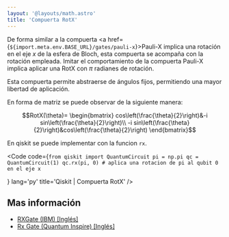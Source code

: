 ```yaml
---
layout: '@layouts/math.astro'
title: 'Compuerta RotX'
---
```



De forma similar a la compuerta <a href={`${import.meta.env.BASE_URL}/gates/pauli-x`}>Pauli-X</a> implica una rotación en el eje $x$ de la esfera de Bloch, esta compuerta se acompaña con la rotación empleada. Imitar el comportamiento de la compuerta Pauli-X implica aplicar una RotX con $\pi$ radianes de rotación.

Esta compuerta permite abstraerse de ángulos fijos, permitiendo una mayor libertad de aplicación.

En forma de matriz se puede observar de la siguiente manera:
```math
RotX(\theta)=
\begin{bmatrix}
cos\left(\frac{\theta}{2}\right)&-i sin\left(\frac{\theta}{2}\right)\\
-i sin\left(\frac{\theta}{2}\right)&cos\left(\frac{\theta}{2}\right)
\end{bmatrix}
```

En qiskit se puede implementar con la funcion `rx`.

<Code
  code={`
from qiskit import QuantumCircuit
pi = np.pi
qc = QuantumCircuit(1)
qc.rx(pi, 0) # aplica una rotacion de pi al qubit 0 en el eje x
`

}
  lang='py'
  title='Qiskit | Compuerta RotX'
/>

## Mas información

- <a href="https://docs.quantum.ibm.com/api/qiskit/qiskit.circuit.library.RXGate" target="_blank">RXGate (IBM) [Inglés]</a>
- <a href="https://www.quantum-inspire.com/kbase/rx-gate/" target="_blank">Rx Gate (Quantum Inspire) [Inglés]</a>
